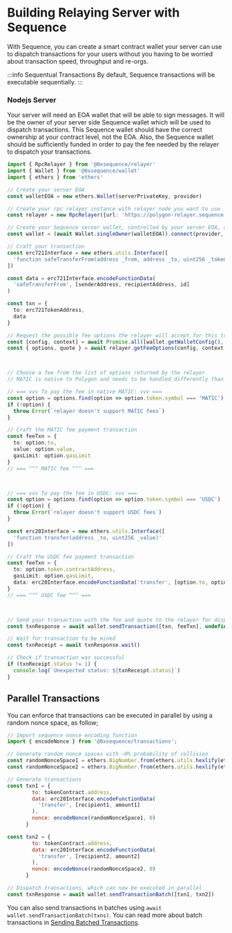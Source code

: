 # Building Relaying Server with Sequence
With Sequence, you can create a smart contract wallet your server can use to dispatch transactions for your users without you having to be worried about transaction speed, throughput and re-orgs.

:::info Sequentual Transactions
By default, Sequence transactions will be executable sequentially. 
:::


### Nodejs Server
Your server will need an EOA wallet that will be able to sign messages. It will be the owner of your server side Sequence wallet which will be used to dispatch transactions.
This Sequence wallet should have the correct ownership at your contract level, not the EOA.
Also, the Sequence wallet should be sufficiently funded in order to pay the fee needed by the relayer to dispatch your transactions.

```ts
import { RpcRelayer } from '@0xsequence/relayer'
import { Wallet } from '@0xsequence/wallet'
import { ethers } from 'ethers'

// Create your server EOA
const walletEOA = new ethers.Wallet(serverPrivateKey, provider)

// Create your rpc relayer instance with relayer node you want to use
const relayer = new RpcRelayer({url: 'https://polygon-relayer.sequence.app'})

// Create your Sequence server wallet, controlled by your server EOA, and connect it to the relayer
const wallet = (await Wallet.singleOwner(walletEOA)).connect(provider, relayer)

// Craft your transaction
const erc721Interface = new ethers.utils.Interface([
  'function safeTransferFrom(address _from, address _to, uint256 _tokenId)'
])

const data = erc721Interface.encodeFunctionData(
  'safeTransferFrom', [senderAddress, recipientAddress, id]
)

const txn = {
  to: erc721TokenAddress,
  data
}

// Request the possible fee options the relayer will accept for this transaction
const [config, context] = await Promise.all([wallet.getWalletConfig(), wallet.getWalletContext()])
const { options, quote } = await relayer.getFeeOptions(config, context, txn /* , txn2, txn3, etc... */)



// Choose a fee from the list of options returned by the relayer
// MATIC is native to Polygon and needs to be handled differently than other ERC-20 tokens like USDC

// === vvv To pay the fee in native MATIC: vvv ===
const option = options.find(option => option.token.symbol === 'MATIC')
if (!option) {
  throw Error(`relayer doesn't support MATIC fees`)
}

// Craft the MATIC fee payment transaction
const feeTxn = {
  to: option.to,
  value: option.value,
  gasLimit: option.gasLimit
}
// === ^^^ MATIC fee ^^^ ===



// === vvv To pay the fee in USDC: vvv ===
const option = options.find(option => option.token.symbol === 'USDC')
if (!option) {
  throw Error(`relayer doesn't support USDC fees`)
}

const erc20Interface = new ethers.utils.Interface([
  'function transfer(address _to, uint256 _value)'
])

// Craft the USDC fee payment transaction
const feeTxn = {
  to: option.token.contractAddress,
  gasLimit: option.gasLimit,
  data: erc20Interface.encodeFunctionData('transfer', [option.to, option.value])
}
// === ^^^ USDC fee ^^^ ===



// Send your transaction with the fee and quote to the relayer for dispatch
const txnResponse = await wallet.sendTransaction([txn, feeTxn], undefined, undefined, quote)

// Wait for transaction to be mined
const txnReceipt = await txnResponse.wait()

// Check if transaction was successful 
if (txnReceipt.status != 1) {
  console.log(`Unexpected status: ${txnReceipt.status}`)
}

```

## Parallel Transactions
You can enforce that transactions can be executed in parallel by using a random nonce space, as follow; 

```js
// Import sequence nonce encoding function
import { encodeNonce } from '@0xsequence/transactions';

// Generate random nonce spaces with ~0% probability of collision
const randomNonceSpace1 = ethers.BigNumber.from(ethers.utils.hexlify(ethers.utils.randomBytes(20)))
const randomNonceSpace2 = ethers.BigNumber.from(ethers.utils.hexlify(ethers.utils.randomBytes(20)))

// Generate transactions
const txn1 = {
        to: tokenContract.address,
        data: erc20Interface.encodeFunctionData(
          'transfer', [recipient1, amount1]
        ),
        nonce: encodeNonce(randomNonceSpace1, 0)
      }

const txn2 = {
        to: tokenContract.address,
        data: erc20Interface.encodeFunctionData(
          'transfer', [recipient2, amount2]
        ),
        nonce: encodeNonce(randomNonceSpace2, 0)
      }

// Dispatch transactions, which can now be executed in parallel
const txnResponse = await wallet.sendTransactionBatch([txn1, txn2])
```

You can also send transactions in batches using `await wallet.sendTransactionBatch(txns)`. You can read more about batch transactions in [Sending Batched Transactions](/build-with-sequence/send-batch-transactions).
